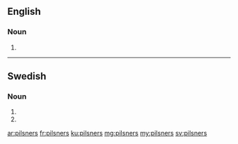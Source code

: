 ==English==

===Noun===
{{head|en|plural}}

# {{plural of|pilsner|lang=en}}

----

==Swedish==

===Noun===
{{head|sv|noun form}}

# {{sv-noun-form-indef-gen-pl|pilsner}}
# {{sv-noun-form-indef-gen|pilsner}}

[[ar:pilsners]]
[[fr:pilsners]]
[[ku:pilsners]]
[[mg:pilsners]]
[[my:pilsners]]
[[sv:pilsners]]